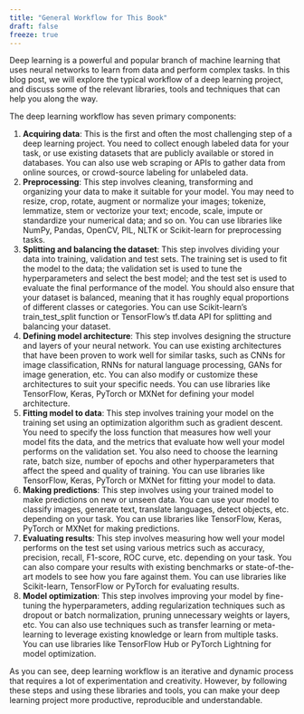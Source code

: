```yaml
---
title: "General Workflow for This Book"
draft: false
freeze: true
---
```


Deep learning is a powerful and popular branch of machine learning that uses neural networks to learn from data and perform complex tasks. In this blog post, we will explore the typical workflow of a deep learning project, and discuss some of the relevant libraries, tools and techniques that can help you along the way.

The deep learning workflow has seven primary components:

1. **Acquiring data**: This is the first and often the most challenging step of a deep learning project. You need to collect enough labeled data for your task, or use existing datasets that are publicly available or stored in databases. You can also use web scraping or APIs to gather data from online sources, or crowd-source labeling for unlabeled data.
2. **Preprocessing**: This step involves cleaning, transforming and organizing your data to make it suitable for your model. You may need to resize, crop, rotate, augment or normalize your images; tokenize, lemmatize, stem or vectorize your text; encode, scale, impute or standardize your numerical data; and so on. You can use libraries like NumPy, Pandas, OpenCV, PIL, NLTK or Scikit-learn for preprocessing tasks.
3. **Splitting and balancing the dataset**: This step involves dividing your data into training, validation and test sets. The training set is used to fit the model to the data; the validation set is used to tune the hyperparameters and select the best model; and the test set is used to evaluate the final performance of the model. You should also ensure that your dataset is balanced, meaning that it has roughly equal proportions of different classes or categories. You can use Scikit-learn's train_test_split function or TensorFlow's tf.data API for splitting and balancing your dataset.
4. **Defining model architecture**: This step involves designing the structure and layers of your neural network. You can use existing architectures that have been proven to work well for similar tasks, such as CNNs for image classification, RNNs for natural language processing, GANs for image generation, etc. You can also modify or customize these architectures to suit your specific needs. You can use libraries like TensorFlow, Keras, PyTorch or MXNet for defining your model architecture.
5. **Fitting model to data**: This step involves training your model on the training set using an optimization algorithm such as gradient descent. You need to specify the loss function that measures how well your model fits the data, and the metrics that evaluate how well your model performs on the validation set. You also need to choose the learning rate, batch size, number of epochs and other hyperparameters that affect the speed and quality of training. You can use libraries like TensorFlow, Keras, PyTorch or MXNet for fitting your model to data.
6. **Making predictions**: This step involves using your trained model to make predictions on new or unseen data. You can use your model to classify images, generate text, translate languages, detect objects, etc. depending on your task. You can use libraries like TensorFlow, Keras, PyTorch or MXNet for making predictions.
7. **Evaluating results**: This step involves measuring how well your model performs on the test set using various metrics such as accuracy, precision, recall, F1-score, ROC curve, etc. depending on your task. You can also compare your results with existing benchmarks or state-of-the-art models to see how you fare against them. You can use libraries like Scikit-learn, TensorFlow or PyTorch for evaluating results.
8. **Model optimization**: This step involves improving your model by fine-tuning the hyperparameters, adding regularization techniques such as dropout or batch normalization, pruning unnecessary weights or layers, etc. You can also use techniques such as transfer learning or meta-learning to leverage existing knowledge or learn from multiple tasks. You can use libraries like TensorFlow Hub or PyTorch Lightning for model optimization.

As you can see, deep learning workflow is an iterative and dynamic process that requires a lot of experimentation and creativity. However, by following these steps and using these libraries and tools, you can make your deep learning project more productive, reproducible and understandable.